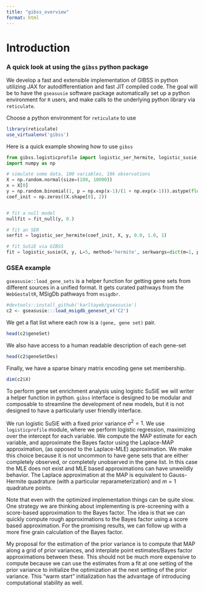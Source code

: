 ```yaml
---
title: "gibss_overview"
format: html
---
```


# Introduction

### A quick look at using the `gibss` python package

We develop a fast and extensible implementation of GIBSS in python utilizing JAX for autodifferentiation and fast JIT compiled code. The goal will be to have the `gseasusie` software package automatically set up a python environment for `R` users, and make calls to the underlying python library via `reticulate`.

Choose a python environment for `reticulate` to use

```r
library(reticulate)
use_virtualenv('gibss')
```


Here is a quick example showing how to use `gibss`

```python
from gibss.logisticprofile import logistic_ser_hermite, logistic_susie, fit_null
import numpy as np

# simulate some data, 100 variables, 10k observations
X = np.random.normal(size=(100, 10000))
x = X[0]
y = np.random.binomial(1, p = np.exp(x-1)/(1 + np.exp(x-1))).astype(float)
coef_init = np.zeros((X.shape[0], 2))


# fit a null model
nullfit = fit_null(y, 0.)

# fit an SER
serfit = logistic_ser_hermite(coef_init, X, y, 0.0, 1.0, 1)

# fit SuSiE via GIBSS
fit = logistic_susie(X, y, L=5, method='hermite', serkwargs=dict(m=1, prior_variance=1.0))
```

### GSEA example

`gseasusie::load_gene_sets` is a helper function for getting gene sets from different sources in a unified format. It gets curated pathways from the `WebGestaltR`, MSigDb pathways from `msigdbr`.


```r
#devtools::install_github('karltayeb/gseasusie')
c2 <- gseasusie:::load_msigdb_geneset_x('C2')
```

We get a flat list where each row is a `(gene, gene set)` pair.

```r
head(c2$geneSet)
```
We also have access to a human readable description of each gene-set

```r
head(c2$geneSetDes)
```

Finally, we have a sparse binary matrix encoding gene set membership. 

```r
dim(c2$X)
```

To perform gene set enrichment analysis using logistic SuSiE we will writer a helper function in python. `gibss` interface is designed to be modular and composable to streamline the development of
new models, but it is not designed to have a particularly user friendly interface.

We run logistic SuSiE with a fixed prior variance $\sigma^2=1$.
We use `logisticprofile` module, where we perform logistic regression, maximizing over the intercept for each variable. 
We compute the MAP estimate for each variable, and approximate the Bayes factor using the Laplace-MAP approximation, (as opposed to the Laplace-MLE) approximation. We make this choice because it is not uncommon to have gene sets that are either completely observed, or completely unobserved in the gene list. In this case the MLE does not exist and MLE based approximations can have unweildly behavior. The Laplace approximation at the MAP is equivalent to Gauss-Hermite quadrature (with a particular reparameterization) and $m=1$ quadrature points.

Note that even with the optimized implementation things can be quite slow. 
One strategy we are thinking about implementing is pre-screening with a score-based approximation to the Bayes factor. The idea is that we can quickly compute rough approximations to the Bayes factor using a score based approximation. For the promising results, we can follow up with a more fine grain calculation of the Bayes factor.

My proposal for the estimation of the prior variance is to compute that MAP along a grid of prior variances, and interplate point estimates/Bayes factor approximations between these. This should not be much more expensive to compute because we can use the estimates from a fit at one setting of the prior variance to initialize the optimization at the next setting of the prior variance. This "warm start" initialization has the advantage of introducing computational stability as well.
